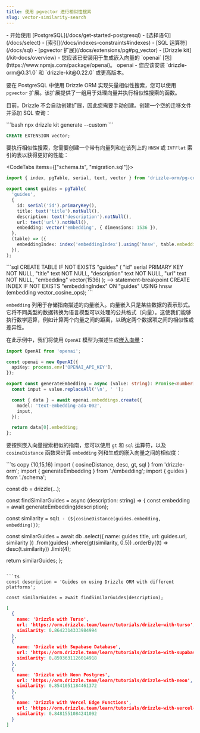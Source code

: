 ```yaml
---
title: 使用 pgvector 进行相似性搜索
slug: vector-similarity-search
---
```



<Prerequisites>
- 开始使用 [PostgreSQL](/docs/get-started-postgresql)
- [选择语句](/docs/select)
- [索引](/docs/indexes-constraints#indexes)
- [SQL 运算符](/docs/sql)
- [pgvector 扩展](/docs/extensions/pg#pg_vector)
- [Drizzle kit](/kit-docs/overview)
- 您应该已安装用于生成嵌入向量的 `openai` [包](https://www.npmjs.com/package/openai)。
<Npm>
  openai
</Npm>
- 您应该安装 `drizzle-orm@0.31.0` 和 `drizzle-kit@0.22.0` 或更高版本。
</Prerequisites>

要在 PostgreSQL 中使用 Drizzle ORM 实现矢量相似性搜索，您可以使用 `pgvector` 扩展。该扩展提供了一组用于处理向量并执行相似性搜索的函数。

目前，Drizzle 不会自动创建扩展，因此您需要手动创建。创建一个空的迁移文件并添加 SQL 查询：

<Section>
```bash
npx drizzle kit generate --custom
```

```sql
CREATE EXTENSION vector;
```
</Section>

要执行相似性搜索，您需要创建一个带有向量列和在该列上的 `HNSW` 或 `IVFFlat` 索引的表以获得更好的性能：

<CodeTabs items={["schema.ts", "migration.sql"]}>
  <CodeTab>
  ```ts copy {10, 13}
  import { index, pgTable, serial, text, vector } from 'drizzle-orm/pg-core';

  export const guides = pgTable(
    'guides',
    {
      id: serial('id').primaryKey(),
      title: text('title').notNull(),
      description: text('description').notNull(),
      url: text('url').notNull(),
      embedding: vector('embedding', { dimensions: 1536 }),
    },
    (table) => ({
      embeddingIndex: index('embeddingIndex').using('hnsw', table.embedding.op('vector_cosine_ops')),
    }),
  );
  ```
  </CodeTab>
  ```sql
  CREATE TABLE IF NOT EXISTS "guides" (
    "id" serial PRIMARY KEY NOT NULL,
    "title" text NOT NULL,
    "description" text NOT NULL,
    "url" text NOT NULL,
    "embedding" vector(1536)
  );
  --> statement-breakpoint
  CREATE INDEX IF NOT EXISTS "embeddingIndex" ON "guides" USING hnsw (embedding vector_cosine_ops);
  ```
</CodeTabs>

`embedding` 列用于存储指南描述的向量嵌入。向量嵌入只是某些数据的表示形式。它将不同类型的数据转换为语言模型可以处理的公共格式（向量）。这使我们能够执行数学运算，例如计算两个向量之间的距离，以确定两个数据项之间的相似性或差异性。

在此示例中，我们将使用 `OpenAI` 模型为描述生成[嵌入向量](https://platform.openai.com/docs/guides/embeddings)：
```ts copy
import OpenAI from 'openai';

const openai = new OpenAI({
  apiKey: process.env['OPENAI_API_KEY'],
});

export const generateEmbedding = async (value: string): Promise<number[]> => {
  const input = value.replaceAll('\n', ' ');

  const { data } = await openai.embeddings.create({
    model: 'text-embedding-ada-002',
    input,
  });

  return data[0].embedding;
};
```

要按照嵌入向量搜索相似的指南，您可以使用 `gt` 和 `sql` 运算符，以及 `cosineDistance` 函数来计算 `embedding` 列和生成的嵌入向量之间的相似度：

<Section>
```ts copy {10,15,16}
import { cosineDistance, desc, gt, sql } from 'drizzle-orm';
import { generateEmbedding } from './embedding';
import { guides } from './schema';

const db = drizzle(...);

const findSimilarGuides = async (description: string) => {
  const embedding = await generateEmbedding(description);

  const similarity = sql<number>`1 - (${cosineDistance(guides.embedding, embedding)})`;

  const similarGuides = await db
    .select({ name: guides.title, url: guides.url, similarity })
    .from(guides)
    .where(gt(similarity, 0.5))
    .orderBy((t) => desc(t.similarity))
    .limit(4);

  return similarGuides;
};
```

```ts
const description = 'Guides on using Drizzle ORM with different platforms';

const similarGuides = await findSimilarGuides(description);
```

```json
[
  {
    name: 'Drizzle with Turso',
    url: 'https://orm.drizzle.team/learn/tutorials/drizzle-with-turso',
    similarity: 0.8642314333984994
  },
  {
    name: 'Drizzle with Supabase Database',
    url: 'https://orm.drizzle.team/learn/tutorials/drizzle-with-supabase',
    similarity: 0.8593631126014918
  },
  {
    name: 'Drizzle with Neon Postgres',
    url: 'https://orm.drizzle.team/learn/tutorials/drizzle-with-neon',
    similarity: 0.8541051184461372
  },
  {
    name: 'Drizzle with Vercel Edge Functions',
    url: 'https://orm.drizzle.team/learn/tutorials/drizzle-with-vercel-edge-functions',
    similarity: 0.8481551084241092
  }
]
```
</Section>

